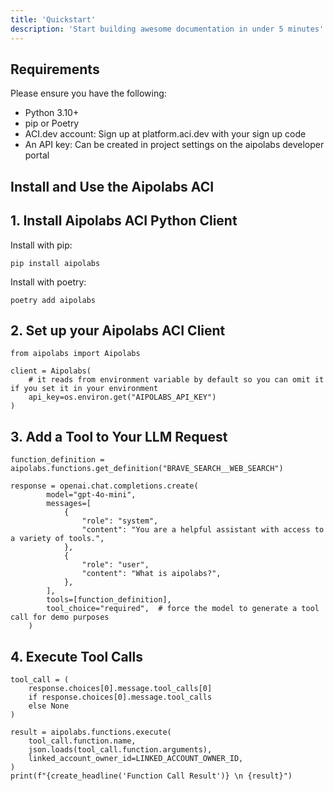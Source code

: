 ```yaml
---
title: 'Quickstart'
description: 'Start building awesome documentation in under 5 minutes'
---
```


## Requirements

Please ensure you have the following:
- Python 3.10+
- pip or Poetry
- ACI.dev account: Sign up at platform.aci.dev with your sign up code
- An API key: Can be created in project settings on the aipolabs developer portal

## Install and Use the Aipolabs ACI

## 1. Install Aipolabs ACI Python Client

Install with pip:
```
pip install aipolabs
```

Install with poetry:
```
poetry add aipolabs
```

## 2. Set up your Aipolabs ACI Client
```
from aipolabs import Aipolabs

client = Aipolabs(
    # it reads from environment variable by default so you can omit it if you set it in your environment
    api_key=os.environ.get("AIPOLABS_API_KEY")
)
```

## 3. Add a Tool to Your LLM Request
```
function_definition = aipolabs.functions.get_definition("BRAVE_SEARCH__WEB_SEARCH")

response = openai.chat.completions.create(
        model="gpt-4o-mini",
        messages=[
            {
                "role": "system",
                "content": "You are a helpful assistant with access to a variety of tools.",
            },
            {
                "role": "user",
                "content": "What is aipolabs?",
            },
        ],
        tools=[function_definition],
        tool_choice="required",  # force the model to generate a tool call for demo purposes
    )
```

## 4. Execute Tool Calls
```
tool_call = (
    response.choices[0].message.tool_calls[0]
    if response.choices[0].message.tool_calls
    else None
)

result = aipolabs.functions.execute(
    tool_call.function.name,
    json.loads(tool_call.function.arguments),
    linked_account_owner_id=LINKED_ACCOUNT_OWNER_ID,
)
print(f"{create_headline('Function Call Result')} \n {result}")
```
